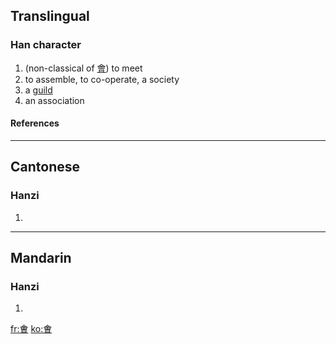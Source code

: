==Translingual==
===Han character===
{{Han char|rad=人|as=10|sn=12|four=|canj=人一田日 (OMWA)}}
# (non-classical of [[會]]) to meet
# to assemble, to co-operate, a society
# a [[guild]]
# an association
====References====
{{Han ref|kx=0114.051|hdz=21519.070|uh=3479|ud=13433}}

----
==Cantonese==
===Hanzi===
{{yue-hanzi|jyut=|y=gwat3, mok6 wui6}}
# {{defn|Cantonese}}

----
==Mandarin==
===Hanzi===
{{cmn-hanzi|pin=[[hùi]] (hui4)|wg=hui<sup>4</sup>}}
# {{defn|Mandarin}}

[[fr:㑹]]
[[ko:㑹]]
